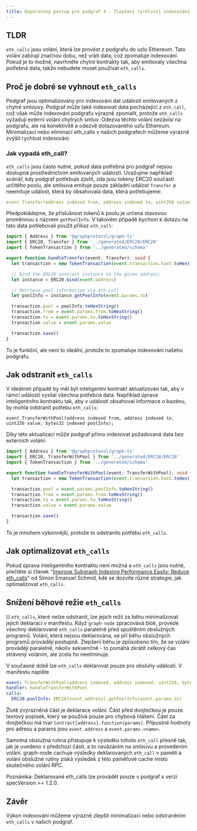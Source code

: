 ```yaml
---
title: Doporučený postup pro podgraf 4 - Zlepšení rychlosti indexování vyhnutím se eth_calls
---
```


## TLDR

`eth_calls` jsou volání, která lze provést z podgrafu do uzlu Ethereum. Tato volání zabírají značnou dobu, než vrátí data, což zpomaluje indexování. Pokud je to možné, navrhněte chytré kontrakty tak, aby emitovaly všechna potřebná data, takže nebudete muset používat `eth_calls`.

## Proč je dobré se vyhnout `eth_calls`

Podgraf jsou optimalizovány pro indexování dat událostí emitovaných z chytré smlouvy. Podgraf může také indexovat data pocházející z `eth_call`, což však může indexování podgrafu výrazně zpomalit, protože `eth_calls` vyžadují externí volání chytrých smluv. Odezva těchto volání nezávisí na podgrafu, ale na konektivitě a odezvě dotazovaného uzlu Ethereum. Minimalizací nebo eliminací eth_calls v našich podgrafech můžeme výrazně zvýšit rychlost indexování.

### Jak vypadá eth_call?

`eth_calls` jsou často nutné, pokud data potřebná pro podgraf nejsou dostupná prostřednictvím emitovaných událostí. Uvažujme například scénář, kdy podgraf potřebuje zjistit, zda jsou tokeny ERC20 součástí určitého poolu, ale smlouva emituje pouze základní událost `Transfer` a neemituje událost, která by obsahovala data, která potřebujeme:

```yaml
event Transfer(address indexed from, address indexed to, uint256 value);
```

Předpokládejme, že příslušnost tokenů k poolu je určena stavovou proměnnou s názvem `getPoolInfo`. V takovém případě bychom k dotazu na tato data potřebovali použít příkaz `eth_call`:

```typescript
import { Address } from '@graphprotocol/graph-ts'
import { ERC20, Transfer } from '../generated/ERC20/ERC20'
import { TokenTransaction } from '../generated/schema'

export function handleTransfer(event: Transfer): void {
  let transaction = new TokenTransaction(event.transaction.hash.toHex())

  // Bind the ERC20 contract instance to the given address:
  let instance = ERC20.bind(event.address)

  // Retrieve pool information via eth_call
  let poolInfo = instance.getPoolInfo(event.params.to)

  transaction.pool = poolInfo.toHexString()
  transaction.from = event.params.from.toHexString()
  transaction.to = event.params.to.toHexString()
  transaction.value = event.params.value

  transaction.save()
}
```

To je funkční, ale není to ideální, protože to zpomaluje indexování našeho podgrafu.

## Jak odstranit `eth_calls`

V ideálním případě by měl být inteligentní kontrakt aktualizován tak, aby v rámci událostí vysílal všechna potřebná data. Například úprava inteligentního kontraktu tak, aby v události obsahoval informace o bazénu, by mohla odstranit potřebu `eth_calls`:

```
event TransferWithPool(address indexed from, address indexed to, uint256 value, bytes32 indexed poolInfo);
```

Díky této aktualizaci může podgraf přímo indexovat požadovaná data bez externích volání:

```typescript
import { Address } from '@graphprotocol/graph-ts'
import { ERC20, TransferWithPool } from '../generated/ERC20/ERC20'
import { TokenTransaction } from '../generated/schema'

export function handleTransferWithPool(event: TransferWithPool): void {
  let transaction = new TokenTransaction(event.transaction.hash.toHex())

  transaction.pool = event.params.poolInfo.toHexString()
  transaction.from = event.params.from.toHexString()
  transaction.to = event.params.to.toHexString()
  transaction.value = event.params.value

  transaction.save()
}
```

To je mnohem výkonnější, protože to odstranilo potřebu `eth_calls`.

## Jak optimalizovat `eth_calls`

Pokud úprava inteligentního kontraktu není možná a `eth_calls` jsou nutné, přečtěte si článek "[Improve Subgraph Indexing Performance Easily: Reduce eth_calls](https://thegraph.com/blog/improve-subgraph-performance-reduce-eth-calls/)" od Simon Emanuel Schmid, kde se dozvíte různé strategie, jak optimalizovat `eth_calls`.

## Snížení běhové režie `eth_calls`

U `eth_calls`, které nelze odstranit, lze jejich režii za běhu minimalizovat jejich deklarací v manifestu. Když `graph-node` zpracovává blok, provede všechny deklarované `eth_calls` paralelně před spuštěním obslužných programů. Volání, která nejsou deklarována, se při běhu obslužných programů provádějí postupně. Zlepšení běhu je způsobeno tím, že se volání provádějí paralelně, nikoliv sekvenčně - to pomáhá zkrátit celkový čas strávený voláním, ale zcela ho neeliminuje.

V současné době lze `eth_calls` deklarovat pouze pro obsluhy událostí. V manifestu napište

```yaml
event: TransferWithPool(address indexed, address indexed, uint256, bytes32 indexed)
handler: handleTransferWithPool
calls:
  ERC20.poolInfo: ERC20[event.address].getPoolInfo(event.params.to)
```

Žlutě zvýrazněná část je deklarace volání. Část před dvojtečkou je pouze textový popisek, který se používá pouze pro chybová hlášení. Část za dvojtečkou má tvar `Contract[address].function(params)`. Přípustné hodnoty pro adresu a params jsou `event.address` a `event.params.<name>`.

Samotná obslužná rutina přistupuje k výsledku tohoto `eth_call` přesně tak, jak je uvedeno v předchozí části, a to navázáním na smlouvu a provedením volání. graph-node cachuje výsledky deklarovaných `eth_call` v paměti a volání obslužné rutiny získá výsledek z této paměťové cache místo skutečného volání RPC.

Poznámka: Deklarované eth_calls lze provádět pouze v podgraf s verzí specVersion >= 1.2.0.

## Závěr

Výkon indexování můžeme výrazně zlepšit minimalizací nebo odstraněním `eth_calls` v našich podgraf.
